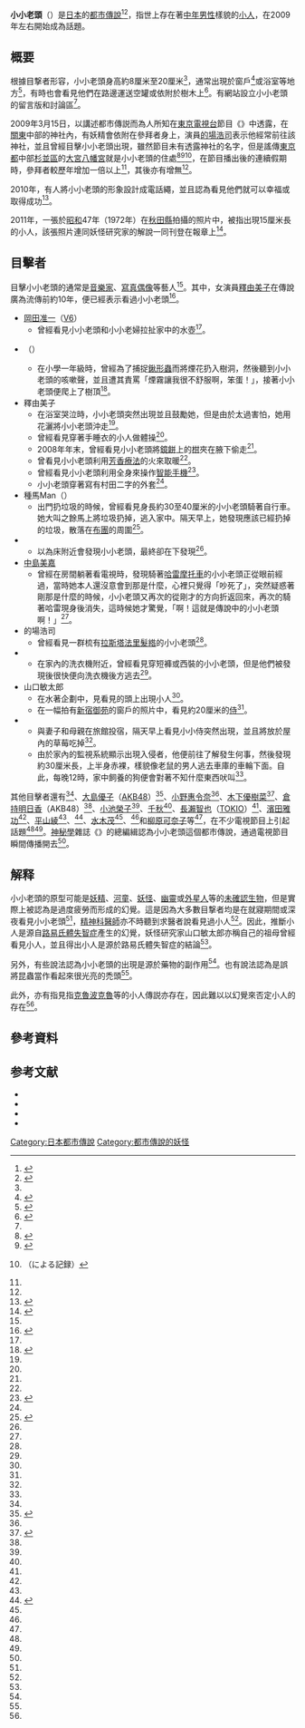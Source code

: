 '''小小老頭'''（{{jpn|j=小さいおじさん|hg=ちいさいおじさん|rm=Chīsai Ojisan}}）是[[日本|日本]]的[[都市傳說|都市傳說]]<ref name="並木">{{Harvnb|並木|2008|p=13}}</ref><ref name="山口2009">{{Cite web|author={{Link-ja|山口敏太郎|山口敏太郎}}|date=2009-08-24|url=http://www.tanteifile.com/onryo/kaiki/2009/08/24_01/index.html |script-title=ja:不気味な都市伝説「小さいおっさん」を追え|work=[http://www.tanteifile.com/onryo/kaiki/2010/08/31_01/index.html 山口敏太郎の怪奇探偵]|publisher={{Link-ja|偵探文件|探偵ファイル}} |accessdate=2011-09-17}}</ref>，指世上存在著[[中年|中年]][[男性|男性]]樣貌的[[小人_(傳說生物)|小人]]，在2009年左右開始成為話題。

== 概要 ==
根據目撃者形容，小小老頭身高約8厘米至20厘米<ref name="並木" />，通常出現於窗戶<ref name="サイゾー">{{Cite news|date=2008-09-08|url=http://www.cyzo.com/2008/09/post_921.html|script-title=ja:テレビ都市伝説『小さいおじさん』の謎に迫る|newspaper={{Link-ja|日刊才藏|サイゾー}}|publisher={{Link-ja|日刊才藏|サイゾー}}|accessdate=2011-09-17|archive-date=2017-07-11|archive-url=https://web.archive.org/web/20170711121527/http://www.cyzo.com/2008/09/post_921.html|dead-url=no}}</ref>或浴室等地方<ref name="山口2007">{{Harvnb|山口|2007|p=229}}</ref>，有時也會看見他們在路邊運送空罐或依附於樹木上<ref name="怖い話研究会">{{Harvnb|怖い話研究会|2011|p=44}}</ref>。有網站設立小小老頭的留言版和討論區<ref name="サイゾー" />。

2009年3月15日，以講述都市傳説而為人所知{{Link-ja|關曉夫|関暁夫}}在[[東京電視台|東京電視台]]節目《{{Link-ja|過度Cozy|やりすぎコージー}}》中透露，在[[關東地方|關東]]中部的神社內，有妖精會依附在參拜者身上，演員[[的場浩司|的場浩司]]表示他經常前往該神社，並且曾經目擊小小老頭出現，雖然節目未有透露神社的名字，但是謠傳[[東京都|東京都]]中部[[杉並區|杉並區]]的[[大宮八幡宮|大宮八幡宮]]就是小小老頭的住處<ref name="山口2010">{{Cite news|author={{Link-ja|山口敏太郎|山口敏太郎}}|date=2010-03-23|url=http://news.livedoor.com/article/detail/4675444/|script-title=ja:「やりすぎコージー」で関暁夫が口にした“妖精のいる神社”は、地元杉並区の大宮八幡宮??|newspaper=[http://news.livedoor.com/ livedoorニュース]|publisher=[[活力門|活力門]]|accessdate=2011-10-16|deadurl=yes|archiveurl=https://web.archive.org/web/20140728063101/http://news.livedoor.com/article/detail/4675444/|archivedate=2014-07-28}}</ref><ref name="山崎">{{Harvnb|山崎他|2011|p=9}}</ref><ref name="マイスピ">{{Cite news|date=2011-09-17|url=http://megalodon.jp/2010-0407-1628-56/www.myspiritual.jp/2010/04/post-1291.html|script-title=ja:「小さいおじさんの妖精」が住む神社? 東京・杉並区「大宮八幡宮」には天女目撃談も|newspaper=[http://www.myspiritual.jp/ マイスピ my spiritual]（現：[http://www.glitty.jp/ グリッティ]）|publisher=[http://www.mediagene.co.jp/ メディアジーン]|accessdate=2012-12-15|archive-date=2018-12-27|archive-url=https://web.archive.org/web/20181227230337/https://megalodon.jp/2010-0407-1628-56/www.myspiritual.jp/2010/04/post-1291.html|dead-url=no}}（{{Link-ja|Web角拓|ウェブ魚拓}}による記録）</ref>，在節目播出後的連續假期時，參拜者較歷年增加一倍以上<ref name="山口2010" />，其後亦有增無<ref name="マイスピ" />。

2010年，有人將小小老頭的形象設計成電話繩，並且認為看見他們就可以幸福或取得成功<ref name="ピーチィ">{{Cite news|date=2010-10-25|url=http://news.livedoor.com/article/detail/5095263/|script-title=ja:中島美嘉さんも見た!?「小さいおじさん」の衝撃映像|newspaper=[http://girls.livedoor.com/ ピーチィ]|publisher=ライブドア|accessdate=2012-12-15|archive-url=https://web.archive.org/web/20140728061933/http://news.livedoor.com/article/detail/5095263/|archive-date=2014-07-28|dead-url=yes}}</ref>。

2011年，一張於[[昭和|昭和]]47年（1972年）在[[秋田縣|秋田縣]]拍攝的照片中，被指出現15厘米長的小人，該張照片連同妖怪研究家{{Link-ja|山口敏太郎|山口敏太郎}}的解說一同刊登在報章上<ref>{{Cite web|author={{Link-ja|山口敏太郎|山口敏太郎}}|date=2011-06-30|url=http://blog.goo.ne.jp/youkaiou/e/00b1c34a8fe8ce34b0ff00f8fca3964f|script-title=ja:15センチの小さいおじさんの写真公開、解説は山口敏太郎です!|publisher=[http://blog.goo.ne.jp/youkaiou 山口敏太郎の妖怪・都市伝説・UMAワールド「ブログ妖怪王」]|accessdate=2011-09-17|archive-date=2016-03-04|archive-url=https://web.archive.org/web/20160304203938/http://blog.goo.ne.jp/youkaiou/e/00b1c34a8fe8ce34b0ff00f8fca3964f|dead-url=no}}</ref>。

== 目擊者 ==
目擊小小老頭的通常是[[音樂家|音樂家]]、[[寫真偶像|寫真偶像]]等藝人<ref name="怖い話研究会" />。其中，女演員[[釋由美子|釋由美子]]在傳說廣為流傳前約10年，便已經表示看過小小老頭<ref name="JCASR">{{Cite news|date=2009-02-12|url=http://www.j-cast.com/tv/2009/02/12035795.html|script-title=ja:釈由美子 「小さいおっさん妖精」を心配|newspaper=[http://www.j-cast.com/tv/ JCASTテレビウォッチ]|publisher={{Link-ja|J-CAST|ジェイ・キャスト}}|accessdate=2011-09-17|archive-date=2019-05-19|archive-url=https://web.archive.org/web/20190519011142/https://www.j-cast.com/tv/2009/02/12035795.html|dead-url=no}}</ref>。

* [[岡田准一|岡田准一]]（[[V6_(偶像團體)|V6]]）
** 曾經看見小小老頭和小小老婦拉扯家中的水壺<ref name="山口2009" />。
* {{Link-ja|PUNK BOOBOO|パンクブーブー|黑瀨純}}（{{Link-ja|PUNK BOOBOO|パンクブーブー}}）
** 在小學一年級時，曾經為了捕捉[[鍬形蟲|鍬形蟲]]而將煙花扔入樹洞，然後聽到小小老頭的咳嗽聲，並且遭其責罵「煙霧讓我很不舒服啊，笨蛋！」，接著小小老頭便爬上了樹頂<ref name="真紀2010">{{Cite news |author=真紀和泉 |date=2010-06-29 |url=http://japan.techinsight.jp/2010/06/pankboo-kurose-chisanaojisan.html |script-title=ja:【エンタがビタミン♪】まだいた!「小さなおじさん」目撃者。パンクブーブー・黒瀬、森公美子も。 |newspaper=[http://japan.techinsight.jp/ Techinsight] |publisher=[http://japan.techinsight.jp/management メディアプロダクツジャパン] |accessdate=2012-07-24 |archive-date=2020-10-25 |archive-url=https://web.archive.org/web/20201025171003/https://japan.techinsight.jp/2010/06/pankboo-kurose-chisanaojisan.html |dead-url=no }}</ref>。
* 釋由美子
** 在浴室哭泣時，小小老頭突然出現並且鼓勵她，但是由於太過害怕，她用花灑將小小老頭沖走<ref name="山口2009" />。
** 曾經看見穿著手睡衣的小人做體操<ref name="山口2009" />。
** 2008年年末，曾經看見小小老頭將[[鏡餅|鏡餅]]上的[[溫州蜜柑|柑]]夾在腋下偷走<ref name="JCASR" />。
** 曾看見小小老頭利用[[芳香療法|芳香療法]]的火來取暖<ref name="JCASR" />。
** 曾經看見小小老頭利用全身來操作[[智能手機|智能手機]]<ref name="モデルプレス">{{Cite news|date=2012-09-09|url=http://mdpr.jp/021201948|script-title=ja:釈由美子、34歳魅惑のSEXY美ボディ解禁! スギちゃんとの濃厚ラブシーン熱望|publisher=[[Modelpress|Modelpress]]|accessdate=2013-02-11|archive-date=2015-11-28|archive-url=https://web.archive.org/web/20151128052919/http://mdpr.jp/021201948|dead-url=no}}</ref>。
** 小小老頭穿著寫有村田二字的外套<ref name="モデルプレス" />。
* 種馬Man（{{Link-ja|Moriman|モリマン}}）
** 出門扔垃圾的時候，曾經看見身長約30至40厘米的小小老頭騎著自行車。她大叫之餘馬上將垃圾扔掉，逃入家中。隔天早上，她發現應該已經扔掉的垃圾，散落在[[布團|布團]]的周圍<ref>{{Cite web|author=山口敏太郎|date=2011-05-07|url=http://blog.goo.ne.jp/youkaiou/e/fc22f1704b48ccfc00b32947806dacd7|script-title=ja:モリマンの種馬マンは自転車に乗った小さいおじさんを目撃した!|work=|publisher=山口敏太郎の妖怪・都市伝説・UMAワールド「ブログ妖怪王」|accessdate=2011-09-17|archive-date=2014-08-09|archive-url=https://web.archive.org/web/20140809162913/http://blog.goo.ne.jp/youkaiou/e/fc22f1704b48ccfc00b32947806dacd7|dead-url=no}}</ref>。
* {{Link-ja|土岐田麗子|土岐田麗子}}
** 以為床附近會發現小小老頭，最終卻在{{Link-ja|毛巾被|オルケット}}下發現<ref name="山口2009" />。
* [[中島美嘉|中島美嘉]]
** 曾經在房間躺著看電視時，發現騎著[[哈雷摩托車|哈雷摩托車]]的小小老頭正從眼前經過，當時她本人還沒意會到那是什麼，心裡只覺得「吵死了」，突然疑惑著剛那是什麼的時候，小小老頭又再次的從剛才的方向折返回來，再次的騎著哈雷現身後消失，這時候她才驚覺，「啊！這就是傳說中的小小老頭啊！」<ref name="ピーチィ" />。
* 的場浩司
** 曾經看見一群梳有[[拉斯塔法里髮綹|拉斯塔法里髮綹]]的小小老頭<ref name="山口2009" />。
* {{Link-ja|南Marika|南まりか}}
** 在家內的洗衣機附近，曾經看見穿短褲或西裝的小小老頭，但是他們被發現後很快便向洗衣機後方逃去<ref name="山口2009" />。
*山口敏太郎
** 在水著企劃中，見看見{{Link-ja|疋田紗也|疋田紗也}}的頭上出現小人<ref name="山口2009" />。
** 在一幅拍有[[新宿御苑|新宿御苑]]的窗戶的照片中，看見約20厘米的[[武士_(日本)|侍]]<ref name="山口2009" />。
* {{Link-ja|渡邊徹 (演員)|渡辺徹 (俳優)|渡邊徹}}
** 與妻子{{Link-ja|榊原郁惠|榊原郁恵}}和母親在旅館投宿，隔天早上看見小小侍突然出現，並且將放於屋內的草莓吃掉<ref name="山口2009" />。
** 由於家內的監視系統顯示出現入侵者，他便前往了解發生何事，然後發現約30厘米長，上半身赤裸，樣貌像老鼠的男人逃去車庫的車輪下面。自此，每晚12時，家中飼養的狗便會對著不知什麼東西吠叫<ref name="山口2009" />。

其他目擊者還有{{Link-ja|稻川淳二|稲川淳二}}<ref name="山口2009" />、[[大島優子|大島優子]]（[[AKB48|AKB48]]）<ref name="リアルライブ">{{Cite news|date=2011-12-13|url=http://npn.co.jp/article/detail/44885973/|script-title=ja:芸能都市伝説 AKB48 倉持明日香の家で小さいおじさんが増殖中!?|publisher={{Link-ja|內外時報|内外タイムス|Real Life}}|accessdate=2013-02-11|archive-date=2016-03-04|archive-url=https://web.archive.org/web/20160304204523/http://npn.co.jp/article/detail/44885973/|dead-url=no}}</ref>、[[小野惠令奈|小野惠令奈]]<ref name="リアルライブ" />、[[木下優樹菜|木下優樹菜]]<ref>{{Cite news|date=2009-12-22|url=http://www.cinematoday.jp/page/N0021443|script-title=ja:木下優樹菜が目撃! 腕のあたりをちょこちょこ歩く小さなおじさんは妖精!?|newspaper=[http://www.cinematoday.jp/index.html シネマトゥデイ]|publisher=[http://www.welva.com/ ウエルバ]|accessdate=2011-10-29|archive-date=2016-03-04|archive-url=https://web.archive.org/web/20160304135529/http://www.cinematoday.jp/page/N0021443|dead-url=no}}</ref>、[[倉持明日香|倉持明日香]]（AKB48）<ref name="リアルライブ" />、[[小池榮子|小池榮子]]<ref name="真紀2010" />、[[藤本千秋|千秋]]<ref name="真紀2010" />、[[長瀨智也|長瀨智也]]（[[TOKIO|TOKIO]]）<ref name="サイゾー" />、[[濱田雅功|濱田雅功]]<ref name="真紀2010" />、[[平山綾|平山綾]]<ref name="サイゾー" />、{{Link-ja|松嶋初音|松嶋初音}}<ref>{{Cite book|author={{Link-ja|松嶋初音|松嶋初音}}・{{Link-ja|木原浩勝|木原浩勝}}|script-title=ja:初音怪談 私と小さなおじさんのこと|year=2008|publisher={{Link-ja|角川集團控股公司|角川グループパブリッシング}}|isbn=978-4-0487-3890-3|pages=128-131}}</ref>、[[水木茂|水木茂]]<ref name="山口2009" />、{{Link-ja|森久美子|森久美子}}<ref name="真紀2010" />和[[柳原可奈子|柳原可奈子]]等<ref name="サイゾー" />，在不少電視節目上引起話題<ref name="サイゾー" /><ref name="マイスピ" />。[[神秘學|神秘學]]雜誌《{{Link-ja|Mu (雜誌)|ムー (雑誌)|Mu}}》的總編緝認為小小老頭這個都市傳說，通過電視節目瞬間傳播開去<ref name="サイゾー" />。

== 解释 ==
小小老頭的原型可能是[[妖精|妖精]]、[[河童|河童]]、[[妖怪|妖怪]]、[[幽靈|幽靈]]或[[外星人|外星人]]等的[[未確認生物|未確認生物]]，但是實際上被認為是過度疲勞而形成的幻覺。這是因為大多數目撃者均是在就寢期間或深夜看見小小老頭<ref name="並木" />，[[精神科醫師|精神科醫師]]亦不時聽到求醫者說看見過小人<ref name="サイゾー" />。因此，推斷小人是源自[[路易氏體失智症|路易氏體失智症]]產生的幻覺，妖怪研究家山口敏太郎亦稱自己的祖母曾經看見小人，並且得出小人是源於路易氏體失智症的結論<ref name="山口2007" />。

另外，有些說法認為小小老頭的出現是源於藥物的副作用<ref name="怖い話研究会" />。也有說法認為是誤將昆蟲當作看起來很光亮的禿頭<ref name="山崎" />。

此外，亦有指見指[[克魯波克魯|克魯波克魯]]等的小人傳説亦存在，因此難以以幻覺來否定小人的存在<ref name="山崎" />。

== 參考資料 ==
{{Reflist|2}}

== 参考文献 ==
* {{Cite book|author=怖い話研究会芸能部編|script-title=ja:テレビでは流せない芸能界の怖い話ザ・ベスト|year=2011|publisher={{Link-ja|T.O Entertainment|ティー・オーエンタテインメント}}|isbn=978-4-904376-54-6|ref={{SfnRef|怖い話研究会|2011}}}}
* {{Cite book|author=並木伸一郎他|editor=講談社コミッククリエイト編|script-title=ja:DISCOVER妖怪 日本妖怪大百科|year=2008|publisher=[[講談社|講談社]]|series=KODANSHA Official File Magazine|volume=VOL.10|isbn=978-4-06-370040-4|script-chapter=ja:都市伝説の現代妖怪ベスト10|ref={{SfnRef|並木|2008}}}}
* {{Cite book|author={{Link-ja|山口敏太郎|山口敏太郎}}|script-title=ja:本当にいる日本の「現代妖怪」図鑑|year=2007|publisher={{Link-ja|笠倉出版社|笠倉出版社}}|isbn=978-4-7730-0365-9|ref={{SfnRef|山口|2007}}
}}
* {{Cite book|author=山崎恵美他編|script-title=ja:世界ミステリー事件ファイル すべては捏造だった!|year=2011|publisher=[[寶島社|寶島社]]|series={{Link-ja|別冊寶島|別冊宝島}}|isbn=978-4-7966-8127-8|ref={{SfnRef|山崎他|2011}}}}

{{DEFAULTSORT:Chīsai Ojisan}}
[[Category:日本都市傳說|Category:日本都市傳說]]
[[Category:都市傳說的妖怪|Category:都市傳說的妖怪]]